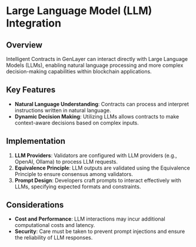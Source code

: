 # Large Language Model (LLM) Integration

## Overview

Intelligent Contracts in GenLayer can interact directly with Large Language Models (LLMs), enabling natural language processing and more complex decision-making capabilities within blockchain applications.

## Key Features

- **Natural Language Understanding**: Contracts can process and interpret instructions written in natural language.
- **Dynamic Decision Making**: Utilizing LLMs allows contracts to make context-aware decisions based on complex inputs.

## Implementation

1. **LLM Providers**: Validators are configured with LLM providers (e.g., OpenAI, Ollama) to process LLM requests.
2. **Equivalence Principle**: LLM outputs are validated using the Equivalence Principle to ensure consensus among validators.
3. **Prompt Design**: Developers craft prompts to interact effectively with LLMs, specifying expected formats and constraints.

## Considerations

- **Cost and Performance**: LLM interactions may incur additional computational costs and latency.
- **Security**: Care must be taken to prevent prompt injections and ensure the reliability of LLM responses.